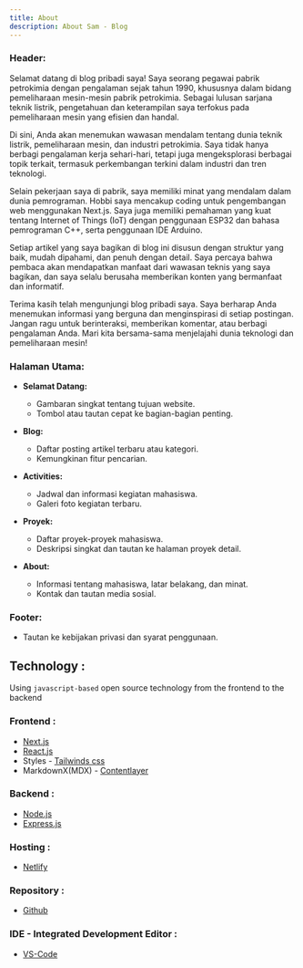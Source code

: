 ```yaml
---
title: About
description: About Sam - Blog
---
```


### **Header:**

Selamat datang di blog pribadi saya! Saya seorang pegawai pabrik petrokimia dengan pengalaman sejak tahun 1990, khususnya dalam bidang pemeliharaan mesin-mesin pabrik petrokimia. Sebagai lulusan sarjana teknik listrik, pengetahuan dan keterampilan saya terfokus pada pemeliharaan mesin yang efisien dan handal.

Di sini, Anda akan menemukan wawasan mendalam tentang dunia teknik listrik, pemeliharaan mesin, dan industri petrokimia. Saya tidak hanya berbagi pengalaman kerja sehari-hari, tetapi juga mengeksplorasi berbagai topik terkait, termasuk perkembangan terkini dalam industri dan tren teknologi.

Selain pekerjaan saya di pabrik, saya memiliki minat yang mendalam dalam dunia pemrograman. Hobbi saya mencakup coding untuk pengembangan web menggunakan Next.js. Saya juga memiliki pemahaman yang kuat tentang Internet of Things (IoT) dengan penggunaan ESP32 dan bahasa pemrograman C++, serta penggunaan IDE Arduino.

Setiap artikel yang saya bagikan di blog ini disusun dengan struktur yang baik, mudah dipahami, dan penuh dengan detail. Saya percaya bahwa pembaca akan mendapatkan manfaat dari wawasan teknis yang saya bagikan, dan saya selalu berusaha memberikan konten yang bermanfaat dan informatif.

Terima kasih telah mengunjungi blog pribadi saya. Saya berharap Anda menemukan informasi yang berguna dan menginspirasi di setiap postingan. Jangan ragu untuk berinteraksi, memberikan komentar, atau berbagi pengalaman Anda. Mari kita bersama-sama menjelajahi dunia teknologi dan pemeliharaan mesin!

### **Halaman Utama:**

- **Selamat Datang:**

  - Gambaran singkat tentang tujuan website.
  - Tombol atau tautan cepat ke bagian-bagian penting.

- **Blog:**

  - Daftar posting artikel terbaru atau kategori.
  - Kemungkinan fitur pencarian.

- **Activities:**

  - Jadwal dan informasi kegiatan mahasiswa.
  - Galeri foto kegiatan terbaru.

- **Proyek:**

  - Daftar proyek-proyek mahasiswa.
  - Deskripsi singkat dan tautan ke halaman proyek detail.

- **About:**
  - Informasi tentang mahasiswa, latar belakang, dan minat.
  - Kontak dan tautan media sosial.

### **Footer:**

- Tautan ke kebijakan privasi dan syarat penggunaan.

## Technology :

Using `javascript-based` open source technology from the frontend to the backend

### Frontend :

- [Next.js](https://nextjs.org/)
- [React.js](https://react.dev/)
- Styles - [Tailwinds css](https://tailwindcss.com/)
- MarkdownX(MDX) - [Contentlayer](https://contentlayer.dev/)

### Backend :

- [Node.js](https://nodejs.org/en)
- [Express.js](https://expressjs.com/)

### Hosting :

- [Netlify](https://app.netlify.com/)

### Repository :

- [Github](https://github.com/slametsampon/blog-sam)

### IDE - Integrated Development Editor :

- [VS-Code](https://code.visualstudio.com)
